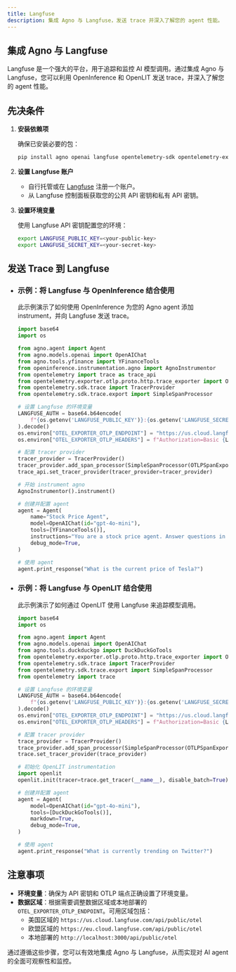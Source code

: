 ```yaml
---
title: Langfuse
description: 集成 Agno 与 Langfuse，发送 trace 并深入了解您的 agent 性能。
---
```


## 集成 Agno 与 Langfuse

Langfuse 是一个强大的平台，用于追踪和监控 AI 模型调用。通过集成 Agno 与 Langfuse，您可以利用 OpenInference 和 OpenLIT 发送 trace，并深入了解您的 agent 性能。

## 先决条件

1. **安装依赖项**

   确保已安装必要的包：

   ```bash
   pip install agno openai langfuse opentelemetry-sdk opentelemetry-exporter-otlp openinference-instrumentation-agno
   ```

2. **设置 Langfuse 账户**

   - 自行托管或在 [Langfuse](https://us.cloud.langfuse.com) 注册一个账户。
   - 从 Langfuse 控制面板获取您的公共 API 密钥和私有 API 密钥。

3. **设置环境变量**

   使用 Langfuse API 密钥配置您的环境：

   ```bash
   export LANGFUSE_PUBLIC_KEY=<your-public-key>
   export LANGFUSE_SECRET_KEY=<your-secret-key>
   ```

## 发送 Trace 到 Langfuse

- ### 示例：将 Langfuse 与 OpenInference 结合使用

   此示例演示了如何使用 OpenInference 为您的 Agno agent 添加 instrument，并向 Langfuse 发送 trace。

   ```python
   import base64
   import os

   from agno.agent import Agent
   from agno.models.openai import OpenAIChat
   from agno.tools.yfinance import YFinanceTools
   from openinference.instrumentation.agno import AgnoInstrumentor
   from opentelemetry import trace as trace_api
   from opentelemetry.exporter.otlp.proto.http.trace_exporter import OTLPSpanExporter
   from opentelemetry.sdk.trace import TracerProvider
   from opentelemetry.sdk.trace.export import SimpleSpanProcessor

   # 设置 Langfuse 的环境变量
   LANGFUSE_AUTH = base64.b64encode(
       f"{os.getenv('LANGFUSE_PUBLIC_KEY')}:{os.getenv('LANGFUSE_SECRET_KEY')}".encode()
   ).decode()
   os.environ["OTEL_EXPORTER_OTLP_ENDPOINT"] = "https://us.cloud.langfuse.com/api/public/otel"
   os.environ["OTEL_EXPORTER_OTLP_HEADERS"] = f"Authorization=Basic {LANGFUSE_AUTH}"

   # 配置 tracer provider
   tracer_provider = TracerProvider()
   tracer_provider.add_span_processor(SimpleSpanProcessor(OTLPSpanExporter()))
   trace_api.set_tracer_provider(tracer_provider=tracer_provider)

   # 开始 instrument agno
   AgnoInstrumentor().instrument()

   # 创建并配置 agent
   agent = Agent(
       name="Stock Price Agent",
       model=OpenAIChat(id="gpt-4o-mini"),
       tools=[YFinanceTools()],
       instructions="You are a stock price agent. Answer questions in the style of a stock analyst.",
       debug_mode=True,
   )

   # 使用 agent
   agent.print_response("What is the current price of Tesla?")
   ```

- ### 示例：将 Langfuse 与 OpenLIT 结合使用

   此示例演示了如何通过 OpenLIT 使用 Langfuse 来追踪模型调用。

   ```python
   import base64
   import os

   from agno.agent import Agent
   from agno.models.openai import OpenAIChat
   from agno.tools.duckduckgo import DuckDuckGoTools
   from opentelemetry.exporter.otlp.proto.http.trace_exporter import OTLPSpanExporter
   from opentelemetry.sdk.trace import TracerProvider
   from opentelemetry.sdk.trace.export import SimpleSpanProcessor
   from opentelemetry import trace

   # 设置 Langfuse 的环境变量
   LANGFUSE_AUTH = base64.b64encode(
       f"{os.getenv('LANGFUSE_PUBLIC_KEY')}:{os.getenv('LANGFUSE_SECRET_KEY')}".encode()
   ).decode()
   os.environ["OTEL_EXPORTER_OTLP_ENDPOINT"] = "https://us.cloud.langfuse.com/api/public/otel"
   os.environ["OTEL_EXPORTER_OTLP_HEADERS"] = f"Authorization=Basic {LANGFUSE_AUTH}"

   # 配置 tracer provider
   trace_provider = TracerProvider()
   trace_provider.add_span_processor(SimpleSpanProcessor(OTLPSpanExporter()))
   trace.set_tracer_provider(trace_provider)

   # 初始化 OpenLIT instrumentation
   import openlit
   openlit.init(tracer=trace.get_tracer(__name__), disable_batch=True)

   # 创建并配置 agent
   agent = Agent(
       model=OpenAIChat(id="gpt-4o-mini"),
       tools=[DuckDuckGoTools()],
       markdown=True,
       debug_mode=True,
   )

   # 使用 agent
   agent.print_response("What is currently trending on Twitter?")
   ```

## 注意事项

- **环境变量**：确保为 API 密钥和 OTLP 端点正确设置了环境变量。
- **数据区域**：根据需要调整数据区域或本地部署的 `OTEL_EXPORTER_OTLP_ENDPOINT`。可用区域包括：
  - 美国区域的 `https://us.cloud.langfuse.com/api/public/otel`
  - 欧盟区域的 `https://eu.cloud.langfuse.com/api/public/otel`
  - 本地部署的 `http://localhost:3000/api/public/otel`

通过遵循这些步骤，您可以有效地集成 Agno 与 Langfuse，从而实现对 AI agent 的全面可观察性和监控。
